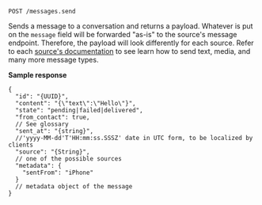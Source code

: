 `POST /messages.send`

Sends a message to a conversation and returns a payload. Whatever is put on the
`message` field will be forwarded "as-is" to the source's message endpoint. Therefore,
the payload will look differently for each source. Refer to each [source's documentation](sources/introduction)
to see learn how to send text, media, and many more message types.


**Sample response**

```json5
{
  "id": "{UUID}",
  "content": "{\"text\":\"Hello\"}",
  "state": "pending|failed|delivered",
  "from_contact": true,
  // See glossary
  "sent_at": "{string}",
  //'yyyy-MM-dd'T'HH:mm:ss.SSSZ' date in UTC form, to be localized by clients
  "source": "{String}",
  // one of the possible sources
  "metadata": {
    "sentFrom": "iPhone"
  }
  // metadata object of the message
}
```
